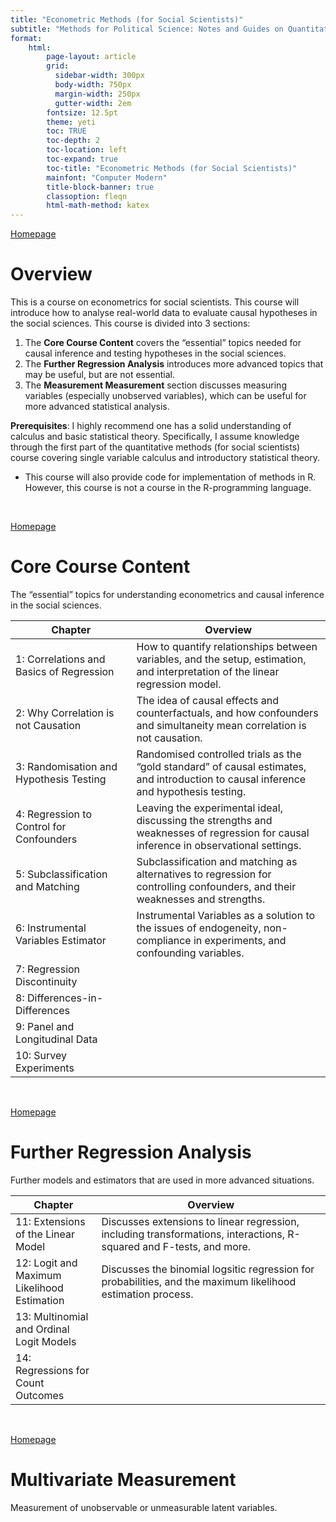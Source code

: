 ```yaml
---
title: "Econometric Methods (for Social Scientists)"
subtitle: "Methods for Political Science: Notes and Guides on Quantitative Methods"
format:
    html:
        page-layout: article
        grid:
          sidebar-width: 300px
          body-width: 750px
          margin-width: 250px
          gutter-width: 2em
        fontsize: 12.5pt
        theme: yeti
        toc: TRUE
        toc-depth: 2
        toc-location: left
        toc-expand: true
        toc-title: "Econometric Methods (for Social Scientists)"
        mainfont: "Computer Modern"
        title-block-banner: true
        classoption: fleqn
        html-math-method: katex
---
```


[Homepage](https://politicalscience.github.io)

# Overview

This is a course on econometrics for social scientists. This course will introduce how to analyse real-world data to evaluate causal hypotheses in the social sciences. This course is divided into 3 sections:

1.  The **Core Course Content** covers the "essential" topics needed for causal inference and testing hypotheses in the social sciences.
2.  The **Further Regression Analysis** introduces more advanced topics that may be useful, but are not essential.
3.  The **Measurement Measurement** section discusses measuring variables (especially unobserved variables), which can be useful for more advanced statistical analysis.

**Prerequisites**: I highly recommend one has a solid understanding of calculus and basic statistical theory. Specifically, I assume knowledge through the first part of the quantitative methods (for social scientists) course covering single variable calculus and introductory statistical theory.

-   This course will also provide code for implementation of methods in R. However, this course is not a course in the R-programming language.

<br />

[Homepage](https://politicalscience.github.io)

# Core Course Content

The "essential" topics for understanding econometrics and causal inference in the social sciences.

| Chapter                                  | Overview                                                                                                                              |
|----------------------------|--------------------------------------------|
| 1: Correlations and Basics of Regression | How to quantify relationships between variables, and the setup, estimation, and interpretation of the linear regression model.        |
| 2: Why Correlation is not Causation      | The idea of causal effects and counterfactuals, and how confounders and simultaneity mean correlation is not causation.               |
| 3: Randomisation and Hypothesis Testing  | Randomised controlled trials as the "gold standard" of causal estimates, and introduction to causal inference and hypothesis testing. |
| 4: Regression to Control for Confounders | Leaving the experimental ideal, discussing the strengths and weaknesses of regression for causal inference in observational settings. |
| 5: Subclassification and Matching        | Subclassification and matching as alternatives to regression for controlling confounders, and their weaknesses and strengths.         |
| 6: Instrumental Variables Estimator      | Instrumental Variables as a solution to the issues of endogeneity, non-compliance in experiments, and confounding variables.          |
| 7: Regression Discontinuity              |                                                                                                                                       |
| 8: Differences-in-Differences            |                                                                                                                                       |
| 9: Panel and Longitudinal Data           |                                                                                                                                       |
| 10: Survey Experiments                   |                                                                                                                                       |

<br />

[Homepage](https://politicalscience.github.io)

# Further Regression Analysis

Further models and estimators that are used in more advanced situations.

| Chapter                                     | Overview                                                                                                             |
|---------------------------------------------|----------------------------------------------------------------------------------------------------------------------|
| 11: Extensions of the Linear Model          | Discusses extensions to linear regression, including transformations, interactions, R-squared and F-tests, and more. |
| 12: Logit and Maximum Likelihood Estimation | Discusses the binomial logsitic regression for probabilities, and the maximum likelihood estimation process.         |
| 13: Multinomial and Ordinal Logit Models    |                                                                                                                      |
| 14: Regressions for Count Outcomes          |                                                                                                                      |

<br />

[Homepage](https://politicalscience.github.io)

# Multivariate Measurement

Measurement of unobservable or unmeasurable latent variables.
